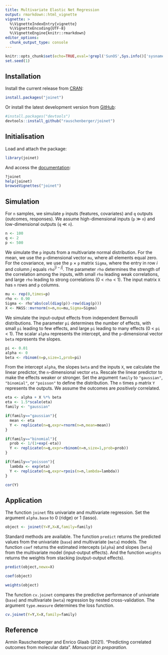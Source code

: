 ```yaml
---
title: Multivariate Elastic Net Regression
output: rmarkdown::html_vignette
vignette: >
  %\VignetteIndexEntry{vignette}
  %\VignetteEncoding{UTF-8}
  %\VignetteEngine{knitr::rmarkdown}
editor_options: 
  chunk_output_type: console
---
```


```r
knitr::opts_chunk$set(echo=TRUE,eval=!grepl('SunOS',Sys.info()['sysname']))
set.seed(1)
```

## Installation

Install the current release from [CRAN](https://CRAN.R-project.org/package=joinet):

```r
install.packages("joinet")
```

Or install the latest development version from [GitHub](https://github.com/rauschenberger/joinet):

```r
#install.packages("devtools")
devtools::install_github("rauschenberger/joinet")
```

## Initialisation

Load and attach the package:

```r
library(joinet)
```

And access the [documentation](https://rauschenberger.github.io/joinet/):

```r
?joinet
help(joinet)
browseVignettes("joinet")
```

## Simulation

For `n` samples, we simulate `p` inputs (features, covariates) and `q` outputs (outcomes, responses). We assume high-dimensional inputs (`p` $\gg$ `n`) and low-dimensional outputs (`q` $\ll$ `n`).

```r
n <- 100
q <- 2
p <- 500
```

We simulate the `p` inputs from a multivariate normal distribution. For the mean, we use the `p`-dimensional vector `mu`, where all elements equal zero. For the covariance, we use the `p` $\times$ `p` matrix `Sigma`, where the entry in row $i$ and column $j$ equals `rho`$^{|i-j|}$. The parameter `rho`  determines the strength of the correlation among the inputs, with small `rho` leading weak correlations, and large `rho` leading to strong correlations (0 < `rho` < 1). The input matrix `X` has `n` rows and `p` columns.

```r
mu <- rep(0,times=p)
rho <- 0.90
Sigma <- rho^abs(col(diag(p))-row(diag(p)))
X <- MASS::mvrnorm(n=n,mu=mu,Sigma=Sigma)
```

We simulate the input-output effects from independent Bernoulli distributions. The parameter `pi` determines the number of effects, with small `pi` leading to few effects, and large `pi` leading to many effects (0 < `pi` < 1). The scalar `alpha` represents the intercept, and the `p`-dimensional vector `beta` represents the slopes.

```r
pi <- 0.01
alpha <- 0
beta <- rbinom(n=p,size=1,prob=pi)
```

From the intercept `alpha`, the slopes `beta` and the inputs `X`, we calculate the linear predictor, the `n`-dimensional vector `eta`. Rescale the linear predictor to make the effects weaker or stronger. Set the argument `family` to `"gaussian"`, `"binomial"`, or `"poisson"` to define the distribution. The `n` times `p` matrix `Y` represents the outputs. We assume the outcomes are *positively* correlated.

```r
eta <- alpha + X %*% beta
eta <- 1.5*scale(eta)
family <- "gaussian"

if(family=="gaussian"){
  mean <- eta
  Y <- replicate(n=q,expr=rnorm(n=n,mean=mean))
}

if(family=="binomial"){
  prob <- 1/(1+exp(-eta))
  Y <- replicate(n=q,expr=rbinom(n=n,size=1,prob=prob))
}

if(family=="poisson"){
  lambda <- exp(eta)
  Y <- replicate(n=q,expr=rpois(n=n,lambda=lambda))
}

cor(Y)
```

## Application

The function `joinet` fits univariate and multivariate regression. Set the argument `alpha.base` to 0 (ridge) or 1 (lasso).

```r
object <- joinet(Y=Y,X=X,family=family)
```

Standard methods are available. The function `predict` returns the predicted values from the univariate (`base`) and multivariate (`meta`) models. The function `coef` returns the estimated intercepts (`alpha`) and slopes (`beta`) from the multivariate model (input-output effects). And the function `weights` returns the weights from stacking (output-output effects).

```r
predict(object,newx=X)

coef(object)

weights(object)
```

The function `cv.joinet` compares the predictive performance of univariate (`base`) and multivariate (`meta`) regression by nested cross-validation. The argument `type.measure` determines the loss function.

```r
cv.joinet(Y=Y,X=X,family=family)
```

## Reference

Armin Rauschenberger and Enrico Glaab (2021). "Predicting correlated outcomes from molecular data". *Manuscript in preparation.*
